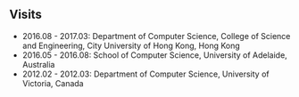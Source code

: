 ## Visits

  * 2016.08 - 2017.03: Department of Computer Science, College of Science and Engineering, City University of Hong Kong, Hong Kong
  * 2016.05 - 2016.08: School of Computer Science, University of Adelaide, Australia
  * 2012.02 - 2012.03: Department of Computer Science, University of Victoria, Canada


